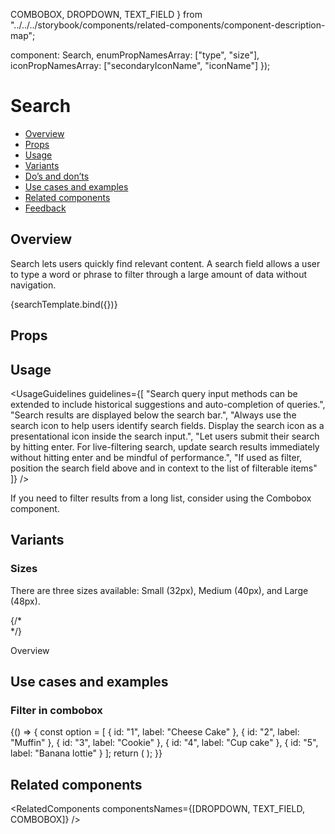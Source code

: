   COMBOBOX,
  DROPDOWN,
  TEXT_FIELD
} from "../../../storybook/components/related-components/component-description-map";

  component: Search,
  enumPropNamesArray: ["type", "size"],
  iconPropNamesArray: ["secondaryIconName", "iconName"]
});

<Meta title="Inputs/Search" component={Search} argTypes={metaSettings.argTypes} decorators={metaSettings.decorators} />

<!--- Component template -->


<!--- Component documentation -->

# Search

- [Overview](#overview)
- [Props](#props)
- [Usage](#usage)
- [Variants](#variants)
- [Do’s and don’ts](#dos-and-donts)
- [Use cases and examples](#use-cases-and-examples)
- [Related components](#related-components)
- [Feedback](#feedback)

## Overview

Search lets users quickly find relevant content. A search field allows a user to type a word or phrase to filter through a large amount of data without navigation.

<Canvas>
  <Story name="Overview" args={{ placeholder: "Placeholder text here", wrapperClassName: "l3-storybook-search_size" }}>
    {searchTemplate.bind({})}
  </Story>
</Canvas>

## Props

<ArgsTable story="Overview" />

## Usage

<UsageGuidelines
  guidelines={[
    "Search query input methods can be extended to include historical suggestions and auto-completion of queries.",
    "Search results are displayed below the search bar.",
    "Always use the search icon to help users identify search fields. Display the search icon as a presentational icon inside the search input.",
    "Let users submit their search by hitting enter. For live-filtering search, update search results immediately without hitting enter and be mindful of performance.",
    "If used as filter, position the search field above and in context to the list of filterable items"
  ]}
/>

<Tip title="Not what you were looking for?">
  If you need to filter results from a long list, consider using the
  <Link href="/?path=/docs/inputs-combobox--overview" size={Link.sizes.SMALL}>
    Combobox
  </Link>
  component.
</Tip>

## Variants

### Sizes

There are three sizes available: Small (32px), Medium (40px), and Large (48px).

<Canvas>
  <Story name="Sizes">
    <div className="l3-storybook-search_box">
      {/* <Search placeholder="Small" size={Search.sizes.SMALL} /> */}
      <div style={{ display: "flex", alignItems: "center", justifyContent: "end", gap: 20 }}>
        <p>Overview</p>
        <Search placeholder="Medium" />
      </div>
      <Search placeholder="Large" size={Search.sizes.LARGE} />
    </div>
  </Story>
</Canvas>

## Use cases and examples

### Filter in combobox

<Canvas>
  <Story name="Filter in combobox">
    {() => {
      const option = [
        { id: "1", label: "Cheese Cake" },
        { id: "2", label: "Muffin" },
        { id: "3", label: "Cookie" },
        { id: "4", label: "Cup cake" },
        { id: "5", label: "Banana lottie" }
      ];
      return (
        <DialogContentContainer className="l3-storybook-search_wrapper">
          <Combobox
            placeholder="Placeholder text here"
            options={option}
            size={Combobox.sizes.SMALL}
            optionLineHeight={28}
          />
        </DialogContentContainer>
      );
    }}
  </Story>
</Canvas>

## Related components

<RelatedComponents componentsNames={[DROPDOWN, TEXT_FIELD, COMBOBOX]} />

